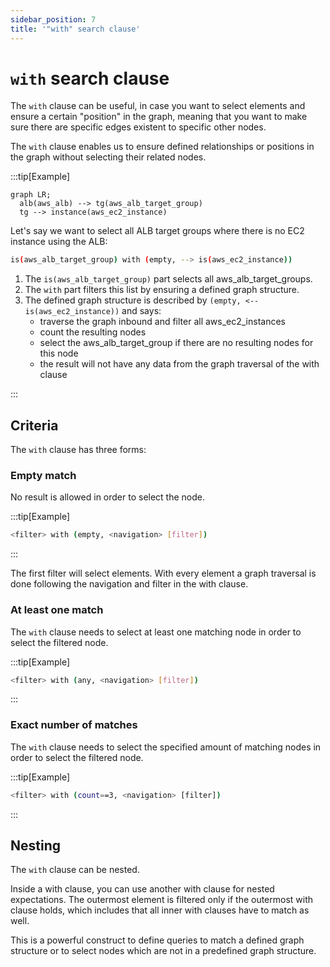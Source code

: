 ```yaml
---
sidebar_position: 7
title: '"with" search clause'
---
```


# `with` search clause

The `with` clause can be useful, in case you want to select elements and ensure a certain "position" in the graph, meaning that you want to make sure there are specific edges existent to specific other nodes.

The `with` clause enables us to ensure defined relationships or positions in the graph without selecting their related nodes.

:::tip[Example]

```mermaid
graph LR;
  alb(aws_alb) --> tg(aws_alb_target_group)
  tg --> instance(aws_ec2_instance)
```

Let's say we want to select all ALB target groups where there is no EC2 instance using the ALB:

```bash
is(aws_alb_target_group) with (empty, --> is(aws_ec2_instance))
```

1. The `is(aws_alb_target_group)` part selects all aws_alb_target_groups.
2. The `with` part filters this list by ensuring a defined graph structure.
3. The defined graph structure is described by `(empty, <-- is(aws_ec2_instance))` and says:
   - traverse the graph inbound and filter all aws_ec2_instances
   - count the resulting nodes
   - select the aws_alb_target_group if there are no resulting nodes for this node
   - the result will not have any data from the graph traversal of the with clause

:::

## Criteria

The `with` clause has three forms:

### Empty match

No result is allowed in order to select the node.

:::tip[Example]

```bash
<filter> with (empty, <navigation> [filter])
```

:::

The first filter will select elements. With every element a graph traversal is done following the navigation and filter in the with clause.

### At least one match

The `with` clause needs to select at least one matching node in order to select the filtered node.

:::tip[Example]

```bash
<filter> with (any, <navigation> [filter])
```

:::

### Exact number of matches

The `with` clause needs to select the specified amount of matching nodes in order to select the filtered node.

:::tip[Example]

```bash
<filter> with (count==3, <navigation> [filter])
```

:::

## Nesting

The `with` clause can be nested.

Inside a with clause, you can use another with clause for nested expectations. The outermost element is filtered only if the outermost with clause holds, which includes that all inner with clauses have to match as well.

This is a powerful construct to define queries to match a defined graph structure or to select nodes which are not in a predefined graph structure.
